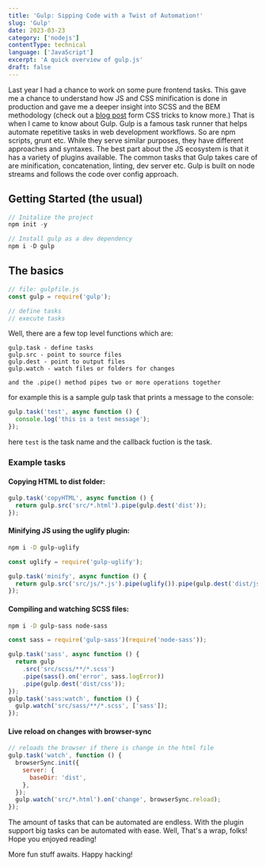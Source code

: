 ```yaml
---
title: 'Gulp: Sipping Code with a Twist of Automation!'
slug: 'Gulp'
date: 2023-03-23
category: ['nodejs']
contentType: technical
language: ['JavaScript']
excerpt: 'A quick overview of gulp.js'
draft: false
---
```


Last year I had a chance to work on some pure frontend tasks. This gave me a chance to understand how JS and CSS minification is done in production and gave me a deeper insight into SCSS and the BEM methodology (check out a [blog post](https://css-tricks.com/bem-101/) form CSS tricks to know more.) That is when I came to know about Gulp. Gulp is a famous task runner that helps automate repetitive tasks in web development workflows. So are npm scripts, grunt etc. While they serve similar purposes, they have different approaches and syntaxes. The best part about the JS ecosystem is that it has a variety of plugins available. The common tasks that Gulp takes care of are minification, concatenation, linting, dev server etc. Gulp is built on node streams and follows the code over config approach.

## Getting Started (the usual)

```js
// Initalize the project
npm init -y

// Install gulp as a dev dependency
npm i -D gulp
```

## The basics

```js
// file: gulpfile.js
const gulp = require('gulp');

// define tasks
// execute tasks
```

Well, there are a few top level functions which are:

```
gulp.task - define tasks
gulp.src - point to source files
gulp.dest - point to output files
gulp.watch - watch files or folders for changes

and the .pipe() method pipes two or more operations together
```

for example this is a sample gulp task that prints a message to the console:

```js
gulp.task('test', async function () {
  console.log('this is a test message');
});
```

here `test` is the task name and the callback fuction is the task.

### Example tasks

#### Copying HTML to dist folder:

```js
gulp.task('copyHTML', async function () {
  return gulp.src('src/*.html').pipe(gulp.dest('dist'));
});
```

#### Minifying JS using the uglify plugin:

```bash
npm i -D gulp-uglify
```

```js
const uglify = require('gulp-uglify');

gulp.task('minify', async function () {
  return gulp.src('src/js/*.js').pipe(uglify()).pipe(gulp.dest('dist/js'));
});
```

#### Compiling and watching SCSS files:

```bash
npm i -D gulp-sass node-sass
```

```js
const sass = require('gulp-sass')(require('node-sass'));

gulp.task('sass', async function () {
  return gulp
    .src('src/scss/**/*.scss')
    .pipe(sass().on('error', sass.logError))
    .pipe(gulp.dest('dist/css'));
});
gulp.task('sass:watch', function () {
  gulp.watch('src/sass/**/*.scss', ['sass']);
});
```

#### Live reload on changes with browser-sync

```js
// reloads the browser if there is change in the html file
gulp.task('watch', function () {
  browserSync.init({
    server: {
      baseDir: 'dist',
    },
  });
  gulp.watch('src/*.html').on('change', browserSync.reload);
});
```

The amount of tasks that can be automated are endless. With the plugin support big tasks can be automated with ease.
Well, That's a wrap, folks! Hope you enjoyed reading!

More fun stuff awaits. Happy hacking!
